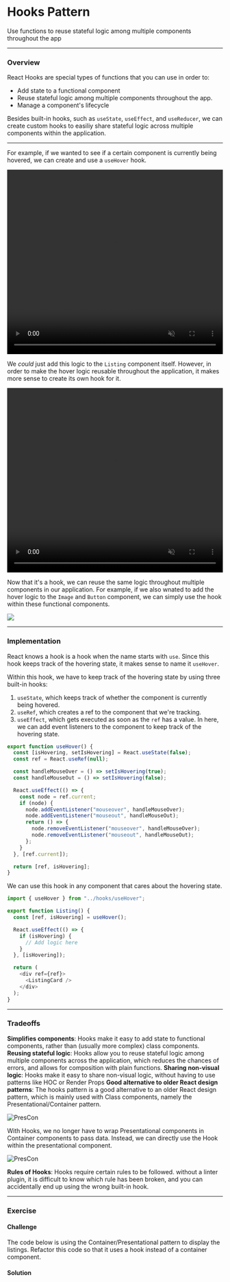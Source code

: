 
# Hooks Pattern

Use functions to reuse stateful logic among multiple components throughout the app

---

### Overview

React Hooks are special types of functions that you can use in order to:

- Add state to a functional component
- Reuse stateful logic among multiple components throughout the app.
- Manage a component's lifecycle

Besides built-in hooks, such as `useState`, `useEffect`, and `useReducer`, we can create custom hooks to easiliy share stateful logic across multiple components within the application.

---

For example, if we wanted to see if a certain component is currently being hovered, we can create and use a `useHover` hook.

<video
  width="100%"
  height="430"
  autoPlay
  muted
  loop
  src="https://res.cloudinary.com/dq8xfyhu4/video/upload/v1653758774/FM%20Workshop/react-state-patterns/hooks-pattern/Screen_Recording_2022-05-28_at_12.25.35_PM_hzah1m.mov"
  frameborder="0"
  allow="accelerometer; autoplay; clipboard-write; encrypted-media; gyroscope; picture-in-picture"
  allowFullScreen
  controls
/>

We _could_ just add this logic to the `Listing` component itself. However, in order to make the hover logic reusable throughout the application, it makes more sense to create its own hook for it.

<video
  width="100%"
  height="430"
  autoPlay
  muted
  loop
  src="https://res.cloudinary.com/dq8xfyhu4/video/upload/v1653758714/FM%20Workshop/react-state-patterns/hooks-pattern/trimmed_kwnhio.mov"
  frameborder="0"
  allow="accelerometer; autoplay; clipboard-write; encrypted-media; gyroscope; picture-in-picture"
  allowFullScreen
  controls
/>

Now that it's a hook, we can reuse the same logic throughout multiple components in our application. For example, if we also wnated to add the hover logic to the `Image` and `Button` component, we can simply use the hook within these functional components.

<img src="https://res.cloudinary.com/dq8xfyhu4/image/upload/v1653758972/FM%20Workshop/react-state-patterns/hooks-pattern/frontendmasters25.001_tkva9y.png" />

---

### Implementation

React knows a hook is a hook when the name starts with `use`. Since this hook keeps track of the hovering state, it makes sense to name it `useHover`.

Within this hook, we have to keep track of the hovering state by using three built-in hooks:

1. `useState`, which keeps track of whether the component is currently being hovered.
2. `useRef`, which creates a ref to the component that we're tracking.
3. `useEffect`, which gets executed as soon as the `ref` has a value. In here, we can add event listeners to the component to keep track of the hovering state.

```js
export function useHover() {
  const [isHovering, setIsHovering] = React.useState(false);
  const ref = React.useRef(null);

  const handleMouseOver = () => setIsHovering(true);
  const handleMouseOut = () => setIsHovering(false);

  React.useEffect(() => {
    const node = ref.current;
    if (node) {
      node.addEventListener("mouseover", handleMouseOver);
      node.addEventListener("mouseout", handleMouseOut);
      return () => {
        node.removeEventListener("mouseover", handleMouseOver);
        node.removeEventListener("mouseout", handleMouseOut);
      };
    }
  }, [ref.current]);

  return [ref, isHovering];
}
```

We can use this hook in any component that cares about the hovering state.

```js
import { useHover } from "../hooks/useHover";

export function Listing() {
  const [ref, isHovering] = useHover();

  React.useEffect(() => {
    if (isHovering) {
      // Add logic here
    }
  }, [isHovering]);

  return (
    <div ref={ref}>
      <ListingCard />
    </div>
  );
}
```

---

### Tradeoffs

<Callout type="green">
  <b>Simplifies components</b>: Hooks make it easy to add state to functional
  components, rather than (usually more complex) class components.
</Callout>

<Callout type="green">
  <b>Reusing stateful logic</b>: Hooks allow you to reuse stateful logic among
  multiple components across the application, which reduces the chances of
  errors, and allows for composition with plain functions.
</Callout>

<Callout type="green">
  <b>Sharing non-visual logic</b>: Hooks make it easy to share non-visual logic,
  without having to use patterns like HOC or Render Props
</Callout>

<Callout type="green">
  <b>Good alternative to older React design patterns</b>: The hooks pattern is a good alternative to an older React design pattern, which is mainly used with Class components, namely the Presentational/Container pattern.

![PresCon](/react-state-patterns/hooks-pattern/prescon.png)

With Hooks, we no longer have to wrap Presentational components in Container components to pass data. Instead, we can directly use the Hook within the presentational component.

![PresCon](/react-state-patterns/hooks-pattern/prescon2.png)

</Callout>

<Callout type="warning" emoji="⚠️">
  <b>Rules of Hooks</b>: Hooks require certain rules to be followed. without a
  linter plugin, it is difficult to know which rule has been broken, and you can
  accidentally end up using the wrong built-in hook.
</Callout>

---

### Exercise

#### Challenge

The code below is using the Container/Presentational pattern to display the listings. Refactor this code so that it uses a hook instead of a container component.

<StackBlitz name="react-ts-6wx6fk" openFile="App.tsx" />

#### Solution

<StackBlitz name="react-ts-mtfg3e" openFile="App.tsx" />

